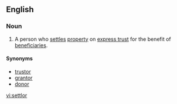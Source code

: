 ==English==

===Noun===
{{wikipedia}}
{{en-noun}}

# {{law}} A person who [[settle]]s [[property]] on [[express trust]] for the benefit of [[beneficiary|beneficiaries]].

====Synonyms====
* [[trustor]]
* [[grantor]]
* [[donor]]

[[vi:settlor]]